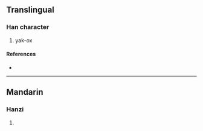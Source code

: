{{character info/new}}
==Translingual==

===Han character===
{{Han char|rn=93|rad=牛|as=09|sn=13|four=|canj=HQISB|ids=⿰牜扁}}

# yak-ox

====References====
* {{Han ref|kx=0703.020|dkj=20091|dj=1116.020|hdz=31816.140|uh=728F|ud=29327}}

----

==Mandarin==

===Hanzi===
{{cmn-hanzi|pin=[[piān]] ([[pian1]])|wg=p'ien<sup>1</sup>}}

# {{defn|lang=cmn|sort=牛09}}